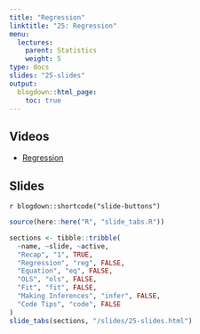 ```yaml
---
title: "Regression"
linktitle: "25: Regression"
menu:
  lectures:
    parent: Statistics
    weight: 5
type: docs
slides: "25-slides"
output:
  blogdown::html_page:
    toc: true
---
```


## Videos

- [Regression](https://youtu.be/YLwCZXTTszo)

## Slides

`r blogdown::shortcode("slide-buttons")`

```r

source(here::here("R", "slide_tabs.R"))

sections <- tibble::tribble(
  ~name, ~slide, ~active,
  "Recap", "1", TRUE,
  "Regression", "reg", FALSE,
  "Equation", "eq", FALSE,
  "OLS", "ols", FALSE,
  "Fit", "fit", FALSE,
  "Making Inferences", "infer", FALSE,
  "Code Tips", "code", FALSE
)
slide_tabs(sections, "/slides/25-slides.html")
```